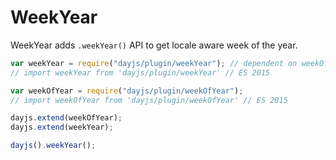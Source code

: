# WeekYear

WeekYear adds `.weekYear()` API to get locale aware week of the year.

```javascript
var weekYear = require("dayjs/plugin/weekYear"); // dependent on weekOfYear plugin
// import weekYear from 'dayjs/plugin/weekYear' // ES 2015

var weekOfYear = require("dayjs/plugin/weekOfYear");
// import weekOfYear from 'dayjs/plugin/weekOfYear' // ES 2015

dayjs.extend(weekOfYear);
dayjs.extend(weekYear);

dayjs().weekYear();
```
